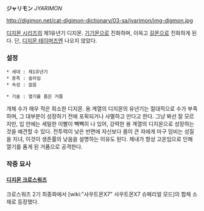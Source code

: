 '''ジャリモン''' ''JYARIMON''

http://digimon.net/cat-digimon-dictionary/03-sa/jyarimon/img-digmon.jpg

[[디지몬 시리즈]]의 제1유년기 디지몬. [[기기몬]]으로 진화하며, 이윽고 [[길몬]]으로 진화하게 된다. 단, [[디지몬 테이머즈]]엔 나오지 않았다.

=== 설정 ===

 * 세대 : 제1유년기
 * 종족 : 슬라임
 * 속성 : 없음

 * 기술 : 열기를 품은 거품

개체 수가 매우 적은 희소한 디지몬. 용 계열의 디지몬의 유년기는 절대적으로 수가 부족하며, 그 대부분이 성장하기 전에 포획되거나 사멸하고 만다고 한다. 그냥 봐선 잘 모르지만, 입 안에는 세밀한 이빨이 빽빽히 나 있어, 강력한 용 계열의 디지몬으로 성장하는 것을 예견할 수 있다. 전투력이 낮은 반면에 자신보다 몸이 큰 자에게 마구 덤비는 성질을 지녀, 이것이 생존률의 낮음을 설명하는 이유도 된다. 체내가 항상 고온임으로 인해 열기를 품게 된 거품으로 공격한다.

=== 작중 묘사 ===
==== [[디지몬 크로스워즈]] ====
크로스워즈 2기 최종화에서 [wiki:"샤우트몬X7" 샤우트몬X7 슈페리얼 모드]의 합체 소재로 등장했다. 
